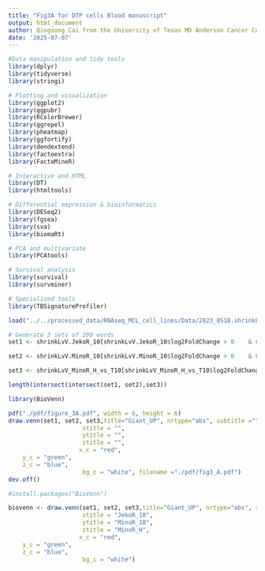 ---
title: "Fig3A for DTP cells Blood manuscript"
output: html_document
author: Qingsong Cai from the University of Texas MD Anderson Cancer Center
date: '2025-07-07'
---

```{r, warning=FALSE, message=FALSE}
#Data manipulation and tidy tools
library(dplyr)
library(tidyverse)
library(stringi)

# Plotting and visualization
library(ggplot2)
library(ggpubr)
library(RColorBrewer)
library(ggrepel)
library(pheatmap)
library(ggfortify)
library(dendextend)
library(factoextra)
library(FactoMineR)

# Interactive and HTML
library(DT)
library(htmltools)

# Differential expression & bioinformatics
library(DESeq2)
library(fgsea)
library(sva)
library(biomaRt)

# PCA and multivariate
library(PCAtools)

# Survival analysis
library(survival)
library(survminer)

# Specialized tools
library(TBSignatureProfiler)
```

```{r}
load("../../processed_data/RNAseq_MCL_cell_lines/Data/2023_0518.shrinkLvV.rdata")
```


```{r}
# Generate 3 sets of 200 words
set1 <- shrinkLvV.JekoR_10[shrinkLvV.JekoR_10$log2FoldChange > 0    & shrinkLvV.JekoR_10$padj < 0.01  & !is.na(shrinkLvV.JekoR_10$padj),  ]$Symbol

set2 <- shrinkLvV.MinoR_10[shrinkLvV.MinoR_10$log2FoldChange > 0    & shrinkLvV.MinoR_10$padj < 0.01 & !is.na(shrinkLvV.MinoR_10$padj),  ]$Symbol

set3 <- shrinkLvV_MinoR_H_vs_T10[shrinkLvV_MinoR_H_vs_T10$log2FoldChange < 0        &   shrinkLvV_MinoR_H_vs_T10$padj < 0.01 & !is.na(shrinkLvV_MinoR_H_vs_T10$padj) ,  ]$Symbol
```

```{r}
length(intersect(intersect(set1, set2),set3))
```


```{r}
library(BioVenn)
```
```{r}
pdf("./pdf/figure_3A.pdf", width = 6, height = 6)
draw.venn(set1, set2, set3,title="Giant_UP", nrtype="abs", subtitle ="",
                     xtitle = "",
                     ytitle = "",
                     ztitle = "",
                    x_c = "red", 
    y_c = "green",
    z_c = "blue", 
                     bg_c = "white", filename ="./pdf/fig3_A.pdf")
dev.off()
```

```{r}
#install.packages("BioVenn")

biovenn <- draw.venn(set1, set2, set3,title="Giant_UP", nrtype="abs", subtitle ="",
                     xtitle = "JekoR_10",
                     ytitle = "MinoR_10",
                     ztitle = "MinoR_H",
                    x_c = "red", 
    y_c = "green",
    z_c = "blue", 
                     bg_c = "white")
```



